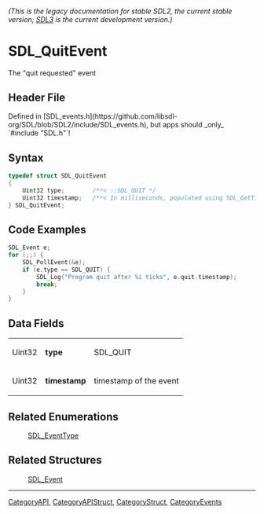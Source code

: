 ====== (This is the legacy documentation for stable SDL2, the current stable version; [https://wiki.libsdl.org/SDL3/ SDL3] is the current development version.) ======
= SDL_QuitEvent =

The "quit requested" event

== Header File ==

Defined in [SDL_events.h](https://github.com/libsdl-org/SDL/blob/SDL2/include/SDL_events.h), but apps should _only_ `#include "SDL.h"`!

== Syntax ==

<syntaxhighlight lang='c'>
typedef struct SDL_QuitEvent
{
    Uint32 type;        /**< ::SDL_QUIT */
    Uint32 timestamp;   /**< In milliseconds, populated using SDL_GetTicks() */
} SDL_QuitEvent;</syntaxhighlight>

== Code Examples ==

<syntaxhighlight lang='c++'>
SDL_Event e;
for (;;) {
    SDL_PollEvent(&e);
    if (e.type == SDL_QUIT) {
        SDL_Log("Program quit after %i ticks", e.quit.timestamp);
        break;
    }
}
</syntaxhighlight>

== Data Fields ==

{|
|Uint32
|'''type'''
|SDL_QUIT
|-
|Uint32
|'''timestamp'''
|timestamp of the event
|}

== Related Enumerations ==

:[[SDL_EventType]]

== Related Structures ==

:[[SDL_Event]]

----
[[CategoryAPI]], [[CategoryAPIStruct]], [[CategoryStruct]], [[CategoryEvents]]



